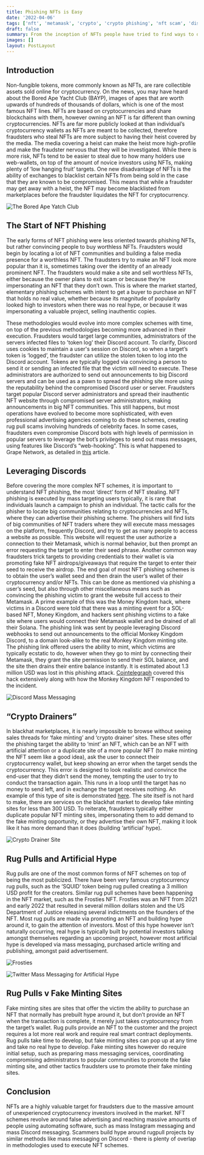 ```yaml
---
title: Phishing NFTs is Easy
date: '2022-04-06'
tags: ['nft', 'metamask', 'crypto', 'crypto phishing', 'nft scam', 'discord']
draft: false
summary: From the inception of NFTs people have tried to find ways to defraud the market. One of the most common methods has been Metamask phishing, which is a popular and easy solution for fraudsters that requires little work. The phishers are currently conducting mass messaging campaigns on Discord to try to reach as many crypto enthusiast as possible.
images: []
layout: PostLayout
---
```


## Introduction

Non-fungible tokens, more commonly known as NFTs, are rare collectible assets sold online for cryptocurrency. On the news, you may have heard about the Bored Ape Yacht Club (BAYP), images of apes that are worth upwards of hundreds of thousands of dollars, which is one of the most famous NFT lines. NFTs are based on cryptocurrencies and share blockchains with them, however owning an NFT is far different than owning cryptocurrencies. NFTs are far more publicly looked at than individual’s cryptocurrency wallets as NFTs are meant to be collected, therefore fraudsters who steal NFTs are more subject to having their heist covered by the media. The media covering a heist can make the heist more high-profile and make the fraudster nervous that they will be investigated. While there is more risk, NFTs tend to be easier to steal due to how many holders use web-wallets, on top of the amount of novice investors using NFTs, making plenty of ‘low hanging fruit’ targets. One new disadvantage of NFTs is the ability of exchanges to blacklist certain NFTs from being sold in the case that they are known to be compromised. This means that while a fraudster may get away with a heist, the NFT may become blacklisted from marketplaces before the fraudster liquidates the NFT for cryptocurrency.

![The Bored Ape Yatch Club](/static/images/nfts/bayc.png)

## The Start of NFT Phishing

The early forms of NFT phishing were less oriented towards phishing NFTs, but rather convincing people to buy worthless NFTs. Fraudsters would begin by locating a lot of NFT communities and building a false media presence for a worthless NFT. The fraudsters try to make an NFT look more popular than it is, sometimes taking over the identity of an already prominent NFT. The fraudsters would make a site and sell worthless NFTs, either because the owner plans to exit scam or because they’re impersonating an NFT that they don’t own. This is where the market started, elementary phishing schemes with intent to get a buyer to purchase an NFT that holds no real value, whether because its magnitude of popularity looked high to investors when there was no real hype, or because it was impersonating a valuable project, selling inauthentic copies.

These methodologies would evolve into more complex schemes with time, on top of the previous methodologies becoming more advanced in their execution. Fraudsters would target large communities, administrators of the servers infected files to 'token log' their Discord account. To clarify, Discord uses cookies to maintain a user's session on Discord, so when a target’s token is ‘logged’, the fraudster can utilize the stolen token to log into the Discord account. Tokens are typically logged via convincing a person to send it or sending an infected file that the victim will need to execute. These administrators are authorized to send out announcements to big Discord servers and can be used as a pawn to spread the phishing site more using the reputability behind the compromised Discord user or server. Fraudsters target popular Discord server administrators and spread their inauthentic NFT website through compromised server administrators, making announcements in big NFT communities. This still happens, but most operations have evolved to become more sophisticated, with even professional advertising agencies coming to do these schemes, creating rug pull scams involving hundreds of celebrity faces. In some cases, fraudsters even compromise Discord bots with high levels of permission in popular servers to leverage the bot’s privileges to send out mass messages, using features like Discord’s “web-hooking”. This is what happened to Grape Network, as detailed in [this](https://www.theverge.com/2022/1/7/22870912/nft-communities-boom-discord-hackers-cryptocurrency-webhooks) article.

## Leveraging Discords

Before covering the more complex NFT schemes, it is important to understand NFT phishing, the most ‘direct’ form of NFT stealing. NFT phishing is executed by mass targeting users typically, it is rare that individuals launch a campaign to phish an individual. The tactic calls for the phisher to locate big communities relating to cryptocurrencies and NFTs, where they can advertise their phishing scheme. The phishers will find lists of big communities of NFT traders where they will execute mass messages on the platform, frequently Discord, and try to get as many people to access a website as possible. This website will request the user authorize a connection to their Metamask, which is normal behavior, but then prompt an error requesting the target to enter their seed phrase. Another common way fraudsters trick targets to providing credentials to their wallet is via promoting fake NFT airdrops/giveaways that require the target to enter their seed to receive the airdrop. The end goal of most NFT phishing schemes is to obtain the user’s wallet seed and then drain the user’s wallet of their cryptocurrency and/or NFTs. This can be done as mentioned via phishing a user’s seed, but also through other miscellaneous means such as convincing the phishing victim to grant the website full access to their Metamask. A prime example of this was the Money Kingdom hack, where victims in a Discord were told that there was a minting event for a SOL-based NFT, Money Kingdom, and hackers sent phishing victims to a fake site where users would connect their Metamask wallet and be drained of all their Solana. The phishing link was sent by people leveraging Discord webhooks to send out announcements to the official Monkey Kingdom Discord, to a domain look-alike to the real Monkey Kingdom minting site. The phishing link offered users the ability to mint, which victims are typically ecstatic to do, however when they go to mint by connecting their Metamask, they grant the site permission to send their SOL balance, and the site then drains their entire balance instantly. It is estimated about 1.3 million USD was lost in this phishing attack. [Cointelegraph](https://cointelegraph.com/news/hong-kong-nft-project-monkey-kingdom-loses-1-3m-in-phishing-hack-launches-compensation-fund) covered this hack extensively along with how the Monkey Kingdom NFT responded to the incident.

![Discord Mass Messaging](/static/images/nfts/burger.png)

## “Crypto Drainers”

In blackhat marketplaces, it is nearly impossible to browse without seeing sales threads for ‘fake minting’ and ‘crypto drainer’ sites. These sites offer the phishing target the ability to ‘mint’ an NFT, which can be an NFT with artificial attention or a duplicate site of a more popular NFT (to make minting the NFT seem like a good idea), ask the user to connect their cryptocurrency wallet, but keep showing an error when the target sends the cryptocurrency. This error is designed to look realistic and convince the end-user that they didn’t send the money, tempting the user to try to conduct the transaction again. This runs in a loop until the target has no money to send left, and in exchange the target receives nothing. An example of this type of site is demonstrated [here](https://streamable.com/01trde). The site itself is not hard to make, there are services on the blackhat market to develop fake minting sites for less than 300 USD. To reiterate, fraudsters typically either duplicate popular NFT minting sites, impersonating them to add demand to the fake minting opportunity, or they advertise their own NFT, making it look like it has more demand than it does (building ‘artificial’ hype).

![Crypto Drainer Site](/static/images/nfts/eth_drainer.png)

## Rug Pulls and Artificial Hype

Rug pulls are one of the most common forms of NFT schemes on top of being the most publicized. There have been very famous cryptocurrency rug pulls, such as the ‘SQUID’ token being rug pulled creating a 3 million USD profit for the creators. Similar rug pull schemes have been happening in the NFT market, such as the Frosties NFT. Frosties was an NFT from 2021 and early 2022 that resulted in several million dollars stolen and the US Department of Justice releasing several indictments on the founders of the NFT. Most rug pulls are made via promoting an NFT and building hype around it, to gain the attention of investors. Most of this hype however isn’t naturally occurring, real hype is typically built by potential investors talking amongst themselves regarding an upcoming project, however most artificial hype is developed via mass messaging, purchased article writing and publishing, amongst paid advertisement.

![Frosties](/static/images/nfts/frosties_indictment.png)

![Twitter Mass Messaging for Artificial Hype](/static/images/nfts/twitter_mass.png)

## Rug Pulls v Fake Minting Sites

Fake minting sites are sites that offer the victim the ability to purchase an NFT that normally has prebuilt hype around it, but don’t provide an NFT when the transaction is complete, it merely just takes cryptocurrency from the target’s wallet. Rug pulls provide an NFT to the customer and the project requires a lot more real work and require real smart contract deployments. Rug pulls take time to develop, but fake minting sites can pop up at any time and take no real hype to develop. Fake minting sites however do require initial setup, such as preparing mass messaging services, coordinating compromising administrators to popular communities to promote the fake minting site, and other tactics fraudsters use to promote their fake minting sites.

## Conclusion

NFTs are a highly valuable target for fraudsters due to the massive amount of unexperienced cryptocurrency investors involved in the market. NFT schemes revolve around false advertising and reaching massive amounts of people using automating software, such as mass Instagram messaging and mass Discord messaging. Scammers build hype around rugpull projects by similar methods like mass messaging on Discord - there is plenty of overlap in methodologies used to execute NFT schemes.
